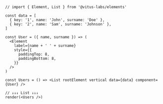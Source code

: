 ```tsx
// import { Element, List } from '@vitus-labs/elements'

const data = [
  { key: '1', name: 'John', surname: 'Doe' },
  { key: '2', name: 'Sam', surname: 'Johnson' },
]

const User = ({ name, surname }) => (
  <Element
    label={name + ' ' + surname}
    style={{
      paddingTop: 8,
      paddingBottom: 8,
    }}
  />
)

const Users = () => <List rootElement vertical data={data} component={User} />

// ↓↓↓ List ↓↓↓
render(<Users />)
```
